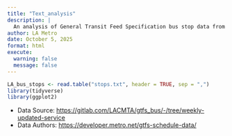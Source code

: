 ```yaml
---
title: "Text_analysis"
description: |
  An analysis of General Transit Feed Specification bus stop data from LA Metro 
author: LA Metro
date: October 5, 2025
format: html
execute: 
  warning: false
  message: false
---
```


```r
LA_bus_stops <- read.table("stops.txt", header = TRUE, sep = ",")
library(tidyverse)
library(ggplot2)
```

-   Data Source: <https://gitlab.com/LACMTA/gtfs_bus/-/tree/weekly-updated-service>
-   Data Authors: <https://developer.metro.net/gtfs-schedule-data/>
